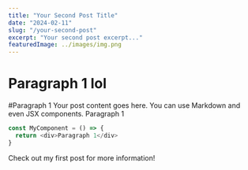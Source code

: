 ```yaml
---
title: "Your Second Post Title"
date: "2024-02-11"
slug: "/your-second-post"
excerpt: "Your second post excerpt..."
featuredImage: ../images/img.png
---
```



# Paragraph 1 lol
#Paragraph 1
Your post content goes here. You can use Markdown and even JSX components.
Paragraph 1
```javascript
const MyComponent = () => {
  return <div>Paragraph 1</div>
}
```

Check out my <Link to="/your-first-post">first post</Link> for more information!
